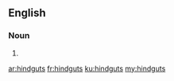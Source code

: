 ==English==

===Noun===
{{head|en|plural}}

# {{plural of|hindgut|lang=en|nocat=1}}

[[ar:hindguts]]
[[fr:hindguts]]
[[ku:hindguts]]
[[my:hindguts]]